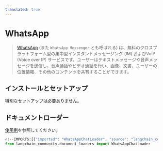 ```yaml
---
translated: true
---
```


# WhatsApp

>[WhatsApp](https://www.whatsapp.com/) (また `WhatsApp Messenger` とも呼ばれる) は、無料のクロスプラットフォーム型の集中型インスタントメッセージング (IM) およびVoIP (Voice over IP) サービスです。ユーザーはテキストメッセージや音声メッセージを送信し、音声通話やビデオ通話を行い、画像、文書、ユーザーの位置情報、その他のコンテンツを共有することができます。

## インストールとセットアップ

特別なセットアップは必要ありません。

## ドキュメントローダー

[使用例](/docs/integrations/document_loaders/whatsapp_chat)を参照してください。

```python
<!--IMPORTS:[{"imported": "WhatsAppChatLoader", "source": "langchain_community.document_loaders", "docs": "https://api.python.langchain.com/en/latest/document_loaders/langchain_community.document_loaders.whatsapp_chat.WhatsAppChatLoader.html", "title": "WhatsApp"}]-->
from langchain_community.document_loaders import WhatsAppChatLoader
```
